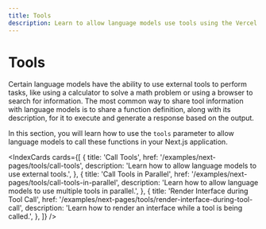 ```yaml
---
title: Tools
description: Learn to allow language models use tools using the Vercel AI SDK in your Next.js Pages Router application
---
```


# Tools

Certain language models have the ability to use external tools to perform tasks, like using a calculator to solve a math problem or using a browser to search for information. The most common way to share tool information with language models is to share a function definition, along with its description, for it to execute and generate a response based on the output.

In this section, you will learn how to use the `tools` parameter to allow language models to call these functions in your Next.js application.

<IndexCards
  cards={[
    {
      title: 'Call Tools',
      href: '/examples/next-pages/tools/call-tools',
      description: 'Learn how to allow language models to use external tools.',
    },
    {
      title: 'Call Tools in Parallel',
      href: '/examples/next-pages/tools/call-tools-in-parallel',
      description:
        'Learn how to allow language models to use multiple tools in parallel.',
    },
    {
      title: 'Render Interface during Tool Call',
      href: '/examples/next-pages/tools/render-interface-during-tool-call',
      description:
        'Learn how to render an interface while a tool is being called.',
    },
  ]}
/>
